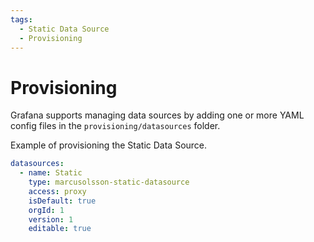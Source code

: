 ```yaml
---
tags:
  - Static Data Source
  - Provisioning
---
```


# Provisioning

Grafana supports managing data sources by adding one or more YAML config files in the `provisioning/datasources` folder.

Example of provisioning the Static Data Source.

```yaml
datasources:
  - name: Static
    type: marcusolsson-static-datasource
    access: proxy
    isDefault: true
    orgId: 1
    version: 1
    editable: true
```
